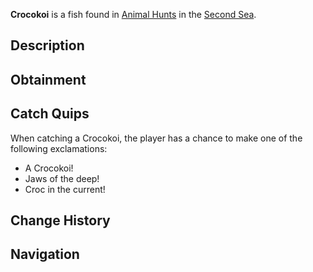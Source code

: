 {{FishInfobox
|image          = Crocokoi.png
|rarity         = Limited
|event          = Animal Hunt
|sea            = Second Sea
|location       = [[Animals - Sea 2]]
|sublocation    = 
|sources        = Fishing Rod
|radar_location = 
|prog_speed     = -25
|xp             = 1500
|weather        = Foggy
|time           = 
|season         = Autumn
|bait           = Minnow
|base_weight    = 1400
|base_value     = 700
|weight_range   = 900
|base_chance    = 40
|base_resil     = 15
}}
'''Crocokoi''' is a {{Rarity|Limited}} fish found in [[Animal Hunt]]s in the [[Second Sea]].

== Description ==
{{Description|A scaly swimmer with snapping jaws, lurking in the shallows.|Bestiary Entry}}

== Obtainment ==
{{Description|It snaps where the fog cloaks the swampy tides.|Bestiary Hint}}
{{Fish Availability|
Animal Hunt/Second Sea
|top_rods      = 
Magma Rod\205972.61\306185.68;
Frostfire Rod\190416.96\198534.96;
Steady Rod\186557.16\194510.61;
Event Horizon Rod\176540.06\271104.6;
Astral Rod\176540.06\271104.6;
Free Spirit Rod\158174.96\349413.25;
Resourceful Rod\131753.31\325834.38;
Leviathan's Fang Rod\117016.49\274295.23;
Trident Rod\112446\250396.53;
Verdant Shear Rod\105528.04\247054.68;
Blazebringer Rod\102960.84\235574.61;
No-Life Rod\77124.3\168587.44;
Ethereal Prism Rod\71502.54\169474.43;
Seraphic Rod\70213.84\164379.59;
Rod Of The Exalted One\66489.9\153280.96;
Rod Of The Forgotten Fang\66084.93\155321.44;
Challenger's Rod\64991.84\157139.12;
Rod Of The Depths\64284.07\152904.68;
Volcanic Rod\62046.97\152576.72;
Depthseeker Rod\61925.6\154965.57;
Zeus Rod\61724.57\151783.92;
Avalanche Rod\61224.31\153484.15
|recommended   = Free Spirit Rod
}}

== Catch Quips ==
When catching a Crocokoi, the player has a chance to make one of the following exclamations:
* A Crocokoi!
* Jaws of the deep!
* Croc in the current!

== Change History ==
{{Change History|{{subst:Current Version}}}}

== Navigation ==
{{Fish Navbox|Animals - Sea 2}}